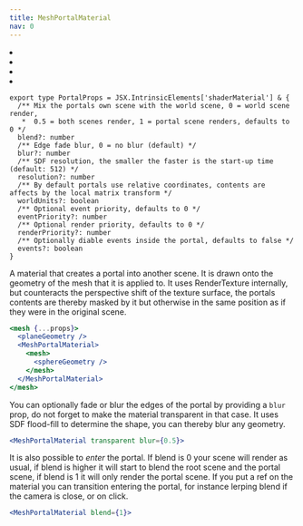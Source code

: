 ```yaml
---
title: MeshPortalMaterial
nav: 0
---
```


<Grid cols={4}>
  <li>
    <Codesandbox id="9m4tpc" />
  </li>
  <li>
    <Codesandbox id="qvk72r" />
  </li>
  <li>
    <Codesandbox id="drc6qg" />
  </li>
  <li>
    <Codesandbox id="ik11ln" />
  </li>
</Grid>

```tsx
export type PortalProps = JSX.IntrinsicElements['shaderMaterial'] & {
  /** Mix the portals own scene with the world scene, 0 = world scene render,
   *  0.5 = both scenes render, 1 = portal scene renders, defaults to 0 */
  blend?: number
  /** Edge fade blur, 0 = no blur (default) */
  blur?: number
  /** SDF resolution, the smaller the faster is the start-up time (default: 512) */
  resolution?: number
  /** By default portals use relative coordinates, contents are affects by the local matrix transform */
  worldUnits?: boolean
  /** Optional event priority, defaults to 0 */
  eventPriority?: number
  /** Optional render priority, defaults to 0 */
  renderPriority?: number
  /** Optionally diable events inside the portal, defaults to false */
  events?: boolean
}
```

A material that creates a portal into another scene. It is drawn onto the geometry of the mesh that it is applied to. It uses RenderTexture internally, but counteracts the perspective shift of the texture surface, the portals contents are thereby masked by it but otherwise in the same position as if they were in the original scene.

```jsx
<mesh {...props}>
  <planeGeometry />
  <MeshPortalMaterial>
    <mesh>
      <sphereGeometry />
    </mesh>
  </MeshPortalMaterial>
</mesh>
```

You can optionally fade or blur the edges of the portal by providing a `blur` prop, do not forget to make the material transparent in that case. It uses SDF flood-fill to determine the shape, you can thereby blur any geometry.

```jsx
<MeshPortalMaterial transparent blur={0.5}>
```

It is also possible to _enter_ the portal. If blend is 0 your scene will render as usual, if blend is higher it will start to blend the root scene and the portal scene, if blend is 1 it will only render the portal scene. If you put a ref on the material you can transition entering the portal, for instance lerping blend if the camera is close, or on click.

```jsx
<MeshPortalMaterial blend={1}>
```
